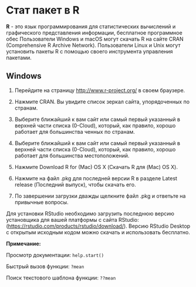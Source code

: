 # Стат пакет в R

**R** - это язык программирования для статистических вычислений и графического представления информации, бесплатное программное обес
Пользователи Windows и macOS могут скачать R на сайте CRAN (Comprehensive R Archive Network). Пользователи Linux и Unix могут установить пакеты R с помощью своего инструмента управления пакетами.

## Windows

1.  Перейдите на страницу <http://www.r-project.org/> в своем браузере.

2.  Нажмите CRAN. Вы увидите список зеркал сайта, упорядоченных по странам.

3.  Выберите ближайший к вам сайт или самый первый указанный в верхней части списка (0-Cloud), который, как правило, хорошо работает для большинства ченных по странам.

3.  Выберите ближайший к вам сайт или самый первый указанный в верхней части списка (0-Cloud), который, как правило, хорошо работает для большинства местоположений.

4.  Нажмите Download R for (Mac) OS X (Скачать R для (Mac) OS X).

5.  Нажмите на файл .pkg для последней версии R в разделе Latest release (Последний выпуск), чтобы скачать его.

6.  По завершении загрузки дважды щелкните файл .pkg и ответьте на привычные вопросы.

Для установки RStudio необходимо загрузить последнюю версию установщика для вашей платформы с сайта RStudio: (<https://rstudio.com/products/rstudio/download/>). Версию RStudio Desktop с открытым исходным кодом можно скачать и использовать бесплатно.

**Примечание:**

Просмотр документации: `help.start()`

Быстрый вызов функции: `?mean`

Поиск текстового шаблона функции: `??mean`
